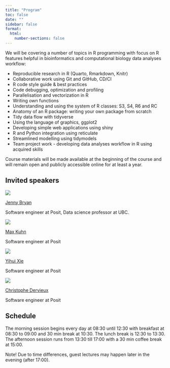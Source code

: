 ```yaml
---
title: "Program"
toc: false
date: ""
sidebar: false
format:
  html:
    number-sections: false
---
```


We will be covering a number of topics in R programming with focus on R features helpful in bioinformatics and computational biology data analyses workflow:

- Reproducible research in R (Quarto, Rmarkdown, Knitr)
- Collaborative work using Git and GitHub, CD/CI
- R code style guide & best practices
- Code debugging, optimization and profiling
- Parallelisation and vectorization in R
- Writing own functions
- Understanding and using the system of R classes: S3, S4, R6 and RC
- Anatomy of an R package: writing your own package from scratch
- Tidy data flow with tidyverse
- Using the language of graphics, ggplot2
- Developing simple web applications using shiny
- R and Python integration using reticulate
- Streamlined modelling using tidymodels
- Team project work - developing data analyses workflow in R using acquired skills

Course materials will be made available at the beginning of the course and will remain open and publicly accessible online for at least a year.

## Invited speakers

::: {.guests-parent}
::: {.guests-child}

![](assets/profile/jenny-bryan.jpg)

[Jenny Bryan](https://jennybryan.org/)

Software engineer at Posit, Data science professor at UBC.

:::
::: {.guests-child}

![](assets/profile/max-kuhn.jpg)

[Max Kuhn](https://www.linkedin.com/in/max-kuhn-864a9110/)

Software engineer at Posit

:::
::: {.guests-child}

![](assets/profile/yihui-xie.jpg)

[Yihui Xie](https://yihui.name/en/about/)

Software engineer at Posit

:::
::: {.guests-child}

![](assets/profile/christophe-dervieux.jpg)

[Christophe Dervieux](https://github.com/cderv)

Software engineer at Posit

:::
:::

## Schedule

The morning session begins every day at 08:30 until 12:30 with breakfast at 08:30 to 09:00 and 30 min break at 10:30. The lunch break is 12:30 to 13:30. The afternoon session runs from 13:30 till 17:00 with a 30 min coffee break at 15:00.

Note! Due to time differences, guest lectures may happen later in the evening (after 17:00).